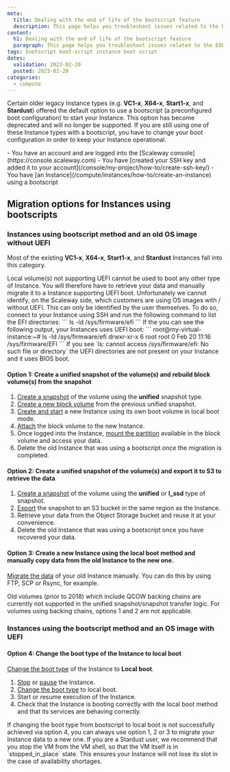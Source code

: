 ```yaml
---
meta:
  title: Dealing with the end of life of the bootscript feature
  description: This page helps you troubleshoot issues related to the EOL of the bootscript feature
content:
  h1: Dealing with the end of life of the bootscript feature
  paragraph: This page helps you troubleshoot issues related to the EOL of the bootscript feature
tags: bootscript boot-script instance boot script
dates:
  validation: 2023-02-20
  posted: 2023-02-20
categories:
  - compute
---
```


Certain older legacy Instance types (e.g. **VC1-x**, **X64-x**, **Start1-x**, and **Stardust**) offered the default option to use a bootscript (a preconfigured boot configuration) to start your Instance. This option has become deprecated and will no longer be supported.
If you are still using one of these Instance types with a bootscript, you have to change your boot configuration in order to keep your Instance operational.

<Macro id="iam-requirements" />

<Message type="requirement">
  - You have an account and are logged into the [Scaleway console](https://console.scaleway.com)
  - You have [created your SSH key and added it to your account](/console/my-project/how-to/create-ssh-key/)
  - You have [an Instance](/compute/instances/how-to/create-an-instance) using a bootscript
</Message>

## Migration options for Instances using bootscripts

### Instances using bootscript method and an old OS image without UEFI

Most of the existing **VC1-x**, **X64-x**, **Start1-x**, and **Stardust** Instances fall into this category.

<Message type="important">
  Local volume(s) not supporting UEFI cannot be used to boot any other type of Instance. You will therefore have to retrieve your data and manually migrate it to a Instance supporting UEFI boot.  
  Unfortunately we cannot identify, on the Scaleway side, which customers are using OS images with / without UEFI. This can only be identified by the user themselves.   
  To do so, connect to your Instance using SSH and run the following command to list the EFI directories:
  ```
  ls -ld /sys/firmware/efi
  ```
  If the you can see the following output, your Instances uses UEFI boot:
  ```
  root@my-virtual-instance:~# ls -ld /sys/firmware/efi
  drwxr-xr-x 6 root root 0 Feb 20 11:16 /sys/firmware/EFI
  ```
  If you see `ls: cannot access /sys/firmware/efi: No such file or directory` the UEFI directories are not present on your Instance and it uses BIOS boot.
</Message>

#### Option 1: Create a unified snapshot of the volume(s) and rebuild block volume(s) from the snapshot

1. [Create a snapshot](/compute/instances/how-to/create-a-snapshot/) of the volume using the **unified** snapshot type.
2. [Create a new block volume](/storage/block/how-to/create-a-volume) from the previous unified snapshot.
3. [Create and start](/compute/instances/how-to/create-an-instance/) a new Instance using its own boot volume in local boot mode.
4. [Attach](/storage/block/how-to/attach-a-volume/) the block volume to the new Instance.
5. Once logged into the Instance, [mount the partition](/storage/block/how-to/mount-and-use-volume/) available in the block volume and access your data.
6. Delete the old Instance that was using a bootscript once the migration is completed.

#### Option 2: Create a unified snapshot of the volume(s) and export it to S3 to retrieve the data

1. [Create a snapshot](/compute/instances/how-to/create-a-snapshot/) of the volume using the **unified** or **l_ssd** type of snapshot.
2. [Export](/compute/instances/how-to/snapshot-import-export-feature) the snapshot to an S3 bucket in the same region as the Instance.
3. Retrieve your data from the Object Storage bucket and reuse it at your convenience.
4. Delete the old Instance that was using a bootscript once you have recovered your data.

#### Option 3: Create a new Instance using the local boot method and manually copy data from the old Instance to the new one.

[Migrate the data](/dedibox/dedicated-servers/how-to/migrate-server/) of your old Instance manually. You can do this by using FTP, SCP or Rsync, for example.

<Message type="important">
  Old volumes (prior to 2018) which include QCOW backing chains are currently not supported in the unified snapshot/snapshot transfer logic. For volumes using backing chains, options 1 and 2 are not applicable.
</Message>

### Instances using the bootscript method and an OS image with UEFI

#### Option 4: Change the boot type of the Instance to local boot

[Change the boot type](/compute/instances/how-to/use-boot-modes/#how-to-use-local-boot) of the Instance to **Local boot**.

1. [Stop](/compute/instances/how-to/power-off-instance/) or [pause](/compute/instances/how-to/use-standby-mode/) the Instance.
2. [Change the boot type](/compute/instances/how-to/use-boot-modes/#how-to-use-local-boot) to local boot.
3. Start or resume execution of the Instance.
4. Check that the Instance is booting correctly with the local boot method and that its services are behaving correctly.

<Message type="tip">
  If changing the boot type from bootscript to local boot is not successfully achieved via option 4, you can always use option 1, 2 or 3 to migrate your Instance data to a new one.
</Message>

<Message type="tip">
  If you are a Stardust user, we recommend that you stop the VM from the VM shell, so that the VM itself is in `stopped_in_place` state. This ensures your Instance will not lose its slot in the case of availability shortages.
</Message>
